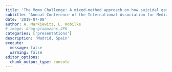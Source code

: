 ```yaml
---
title: 'The Momo Challenge: A mixed-method approach on how suicidal games on YouTube may cause harm to adolescents'
subtitle: "Annual Conference of the International Association for Media and Communication Research (IAMCR)"
date: '2019-07-08'
author: A. Markiewitz, L. Kobilke
# image: drag-glamazons.JPG
categories: ['presentations']
description: 'Madrid, Spain'
execute: 
  message: false
  warning: false
editor_options: 
  chunk_output_type: console
---
```





